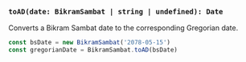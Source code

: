 ### `toAD(date: BikramSambat | string | undefined): Date`

Converts a Bikram Sambat date to the corresponding Gregorian date.

```jsx copy
const bsDate = new BikramSambat('2078-05-15')
const gregorianDate = BikramSambat.toAD(bsDate)
```

